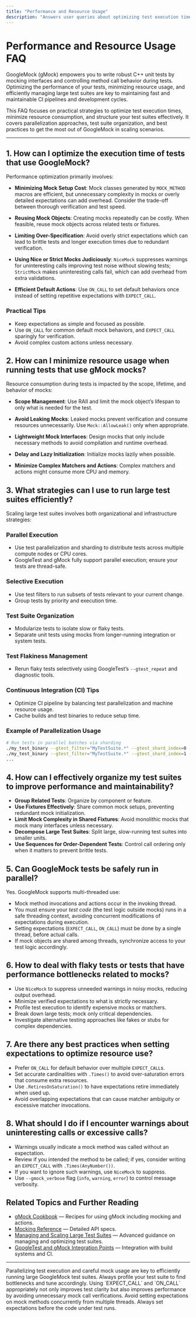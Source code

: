 ```yaml
---
title: "Performance and Resource Usage"
description: "Answers user queries about optimizing test execution time, minimizing resource usage, and running large test suites efficiently, including advice on parallelization and test suite organization."
---
```


# Performance and Resource Usage FAQ

GoogleMock (gMock) empowers you to write robust C++ unit tests by mocking interfaces and controlling method call behavior during tests. Optimizing the performance of your tests, minimizing resource usage, and efficiently managing large test suites are key to maintaining fast and maintainable CI pipelines and development cycles.

This FAQ focuses on practical strategies to optimize test execution times, minimize resource consumption, and structure your test suites effectively. It covers parallelization approaches, test suite organization, and best practices to get the most out of GoogleMock in scaling scenarios.

---

## 1. How can I optimize the execution time of tests that use GoogleMock?

Performance optimization primarily involves:

- **Minimizing Mock Setup Cost**: Mock classes generated by `MOCK_METHOD` macros are efficient, but unnecessary complexity in mocks or overly detailed expectations can add overhead. Consider the trade-off between thorough verification and test speed.

- **Reusing Mock Objects**: Creating mocks repeatedly can be costly. When feasible, reuse mock objects across related tests or fixtures.

- **Limiting Over-Specification**: Avoid overly strict expectations which can lead to brittle tests and longer execution times due to redundant verification.

- **Using Nice or Strict Mocks Judiciously**: `NiceMock` suppresses warnings for uninteresting calls improving test noise without slowing tests; `StrictMock` makes uninteresting calls fail, which can add overhead from extra validations.

- **Efficient Default Actions**: Use `ON_CALL` to set default behaviors once instead of setting repetitive expectations with `EXPECT_CALL`.

### Practical Tips

- Keep expectations as simple and focused as possible.
- Use `ON_CALL` for common default mock behaviors, and `EXPECT_CALL` sparingly for verification.
- Avoid complex custom actions unless necessary.


## 2. How can I minimize resource usage when running tests that use gMock mocks?

Resource consumption during tests is impacted by the scope, lifetime, and behavior of mocks:

- **Scope Management**: Use RAII and limit the mock object’s lifespan to only what is needed for the test.

- **Avoid Leaking Mocks**: Leaked mocks prevent verification and consume resources unnecessarily. Use `Mock::AllowLeak()` only when appropriate.

- **Lightweight Mock Interfaces**: Design mocks that only include necessary methods to avoid compilation and runtime overhead.

- **Delay and Lazy Initialization**: Initialize mocks lazily when possible.

- **Minimize Complex Matchers and Actions**: Complex matchers and actions might consume more CPU and memory.


## 3. What strategies can I use to run large test suites efficiently?

Scaling large test suites involves both organizational and infrastructure strategies:

### Parallel Execution

- Use test parallelization and sharding to distribute tests across multiple compute nodes or CPU cores.
- GoogleTest and gMock fully support parallel execution; ensure your tests are thread-safe.

### Selective Execution

- Use test filters to run subsets of tests relevant to your current change.
- Group tests by priority and execution time.

### Test Suite Organization

- Modularize tests to isolate slow or flaky tests.
- Separate unit tests using mocks from longer-running integration or system tests.

### Test Flakiness Management

- Rerun flaky tests selectively using GoogleTest’s `--gtest_repeat` and diagnostic tools.

### Continuous Integration (CI) Tips

- Optimize CI pipeline by balancing test parallelization and machine resource usage.
- Cache builds and test binaries to reduce setup time.

### Example of Parallelization Usage

```bash
# Run tests in parallel batches via sharding
./my_test_binary --gtest_filter="MyTestSuite.*" --gtest_shard_index=0 --gtest_total_shards=4
./my_test_binary --gtest_filter="MyTestSuite.*" --gtest_shard_index=1 --gtest_total_shards=4
...
```


## 4. How can I effectively organize my test suites to improve performance and maintainability?

- **Group Related Tests**: Organize by component or feature.
- **Use Fixtures Effectively**: Share common mock setups, preventing redundant mock initialization.
- **Limit Mock Complexity in Shared Fixtures**: Avoid monolithic mocks that mock many interfaces unless necessary.
- **Decompose Large Test Suites**: Split large, slow-running test suites into smaller units.
- **Use Sequences for Order-Dependent Tests**: Control call ordering only when it matters to prevent brittle tests.


## 5. Can GoogleMock tests be safely run in parallel?

Yes. GoogleMock supports multi-threaded use:

- Mock method invocations and actions occur in the invoking thread.
- You must ensure your *test code* (the test logic outside mocks) runs in a safe threading context, avoiding concurrent modifications of expectations during execution.
- Setting expectations (`EXPECT_CALL`, `ON_CALL`) must be done by a single thread, before actual calls.
- If mock objects are shared among threads, synchronize access to your test logic accordingly.


## 6. How to deal with flaky tests or tests that have performance bottlenecks related to mocks?

- Use `NiceMock` to suppress unneeded warnings in noisy mocks, reducing output overhead.
- Minimize verified expectations to what is strictly necessary.
- Profile test execution to identify expensive mocks or matchers.
- Break down large tests; mock only critical dependencies.
- Investigate alternative testing approaches like fakes or stubs for complex dependencies.


## 7. Are there any best practices when setting expectations to optimize resource use?

- Prefer `ON_CALL` for default behavior over multiple `EXPECT_CALL`s.
- Set accurate cardinalities with `.Times()` to avoid over-saturation errors that consume extra resources.
- Use `.RetiresOnSaturation()` to have expectations retire immediately when used up.
- Avoid overlapping expectations that can cause matcher ambiguity or excessive matcher invocations.


## 8. What should I do if I encounter warnings about uninteresting calls or excessive calls?

- Warnings usually indicate a mock method was called without an expectation.
- Review if you intended the method to be called; if yes, consider writing an `EXPECT_CALL` with `.Times(AnyNumber())`.
- If you want to ignore such warnings, use `NiceMock` to suppress.
- Use `--gmock_verbose` flag (`info`, `warning`, `error`) to control message verbosity.


## Related Topics and Further Reading

- [gMock Cookbook](https://google.github.io/googletest/gmock_cook_book.html) — Recipes for using gMock including mocking and actions.
- [Mocking Reference](https://google.github.io/googletest/reference/mocking.html) — Detailed API specs.
- [Managing and Scaling Large Test Suites](https://google.github.io/googletest/guides/integration-and-optimization/maintaining-large-test-suites.html) — Advanced guidance on managing and optimizing test suites.
- [GoogleTest and gMock Integration Points](https://google.github.io/googletest/overview/architecture-foundations/integration-points.html) — Integration with build systems and CI.

---

<Tip>
Parallelizing test execution and careful mock usage are key to efficiently running large GoogleMock test suites. Always profile your test suite to find bottlenecks and tune accordingly.
</Tip>

<Note>
Using `EXPECT_CALL` and `ON_CALL` appropriately not only improves test clarity but also improves performance by avoiding unnecessary mock call verifications.
</Note>

<Warning>
Avoid setting expectations on mock methods concurrently from multiple threads. Always set expectations before the code under test runs.
</Warning>